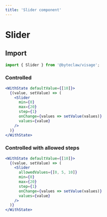 ```yaml
---
title: 'Slider component'
---
```


# Slider

## Import

```js transpile=false
import { Slider } from '@byteclaw/visage';
```

### Controlled

```jsx live=true
<WithState defaultValue={[10]}>
  {(value, setValue) => (
    <Slider
      min={0}
      max={20}
      step={1}
      onChange={values => setValue(values)}
      values={value}
    />
  )}
</WithState>
```

### Controlled with allowed steps

```jsx live=true
<WithState defaultValue={[10]}>
  {(value, setValue) => (
    <Slider
      allowedValues={[0, 5, 10]}
      min={0}
      max={20}
      step={1}
      onChange={values => setValue(values)}
      values={value}
    />
  )}
</WithState>
```
